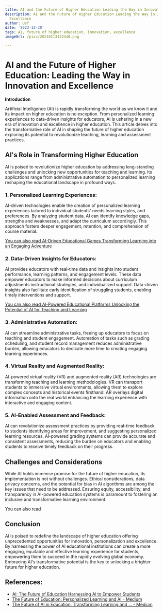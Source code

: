 ```yaml
---
title: AI and the Future of Higher Education Leading the Way in Innovation and Excellence
description: AI and the Future of Higher Education Leading the Way in Innovation and
  Excellence
author: Usf
date: '2023-12-20'
tags: AI, future of higher education, innovation, excellence
imageUrl: /pixa/20240113132440.png

---
```

# AI  and the Future of Higher Education: Leading the Way in  Innovation and Excellence

**Introduction**

Artificial Intelligence (AI) is rapidly  transforming the world as we know it and its  impact  on higher education is no exception. From personalized learning experiences to data-driven insights for educators, AI is  ushering in a new era of innovation and excellence in higher education. This article delves into the transformative role of AI in  shaping the future of higher education exploring its potential to revolutionize  teaching, learning and assessment practices.

## AI's  Role in Transforming Higher Education

AI is poised to  revolutionize higher education by addressing long-standing challenges  and unlocking new  opportunities for teaching  and learning. Its applications range from administrative automation to personalized learning reshaping the educational landscape in profound  ways.

### 1. Personalized Learning Experiences:

AI-driven technologies enable the creation of personalized learning experiences tailored to individual students' needs  learning  styles,  and preferences. By analyzing  student  data, AI can identify knowledge gaps, strengths  and weaknesses, and adapt the curriculum accordingly. This  approach fosters deeper engagement, retention, and comprehension of course material.

[You can also read AI-Driven Educational Games Transforming Learning into an Engaging Adventure](AI-Driven%20Educational%20Games%20Transforming%20Learning%20into%20an%20Engaging%20Adventure)


### 2. Data-Driven Insights for Educators:

AI provides educators with real-time data and insights into student performance, learning patterns, and engagement levels. These data empower educators to make informed decisions about curriculum adjustments instructional strategies, and individualized support.  Data-driven insights also facilitate early identification of struggling students, enabling timely interventions and support.

[You can also read AI-Powered Educational Platforms Unlocking the Potential of AI for Teaching and Learning](AI-Powered%20Educational%20Platforms%20Unlocking%20the%20Potential%20of%20AI%20for%20Teaching%20and%20Learning)


### 3.  Administrative Automation:

AI can streamline administrative tasks, freeing up  educators to focus on teaching and student engagement. Automation of tasks such as grading scheduling, and student record management reduces administrative burden, allowing educators to dedicate more time to creating engaging learning experiences.

### 4. Virtual Reality and Augmented Reality:

AI-powered virtual reality (VR) and augmented reality (AR) technologies are transforming teaching and  learning methodologies.  VR can transport students to immersive virtual environments, allowing them to explore complex concepts  and historical events firsthand. AR overlays digital information onto the real world enhancing the learning experience with interactive and engaging content.

### 5. AI-Enabled Assessment  and Feedback:

AI can revolutionize assessment practices  by providing real-time feedback to students identifying areas  for improvement, and suggesting personalized learning resources. AI-powered grading systems can provide accurate and consistent assessments, reducing the burden on educators and enabling students  to  receive timely  feedback on their progress.

## Challenges and Considerations

While AI holds immense promise  for the future of higher education, its implementation is not  without  challenges. Ethical considerations, data privacy  concerns, and the  potential for bias in AI algorithms are among the  key issues that need to be addressed. Ensuring equity, accessibility, and transparency in AI-powered education systems is paramount  to  fostering an inclusive and transformative learning environment.

[You can also read  ]()


## Conclusion

AI is poised to redefine the landscape of  higher education offering unprecedented opportunities for innovation, personalization and excellence. By harnessing the power of AI educational institutions can create a  more engaging, equitable and  effective learning  experience for students, empowering  them to succeed  in the  rapidly evolving global economy. Embracing AI's  transformative  potential is the key to unlocking a brighter future for  higher education.

## References:
- [AI: The Future of Education Harnessing AI to Empower Students](https://www.linkedin.com/pulse/ai-future-education-harnessing-empower-students-chris-chiancone)
- [The Future of Education: Personalized Learning and AI - Medium](https://medium.com/@keithstone1954/the-future-of-education-personalized-learning-and-ai-8085dfb52af2)
- [The Future of AI in Education: Transforming Learning and ... - Medium](https://medium.com/@sakibssi/the-future-of-ai-in-education-transforming-learning-and-empowering-students-7e390e8d0420)
